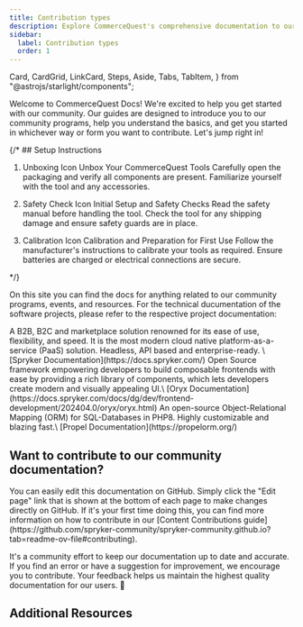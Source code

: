 ```yaml
---
title: Contribution types
description: Explore CommerceQuest's comprehensive documentation to our community 
sidebar:
  label: Contribution types
  order: 1
---
```

  Card,
  CardGrid,
  LinkCard,
  Steps,
  Aside,
  Tabs,
  TabItem,
} from "@astrojs/starlight/components";

Welcome to CommerceQuest Docs! We're excited to help you get started with our community. Our guides are designed to introduce you to our community programs, help you understand the basics, and get you started in whichever way or form you want to contribute. Let's jump right in!

{/* ## Setup Instructions

<Steps>

1. Unboxing Icon Unbox Your CommerceQuest Tools
   Carefully open the packaging and verify all components are present. Familiarize yourself with the tool and any accessories.

2. Safety Check Icon Initial Setup and Safety Checks
   Read the safety manual before handling the tool. Check the tool for any shipping damage and ensure safety guards are in place.

3. Calibration Icon Calibration and Preparation for First Use
   Follow the manufacturer's instructions to calibrate your tools as required. Ensure batteries are charged or electrical connections are secure.

</Steps> */}

On this site you can find the docs for anything related to our community programs, events, and resources.
For the technical ducumentation of the software projects, please refer to the respective project documentation:

<CardGrid stagger>

  <Card title="Spryker" icon="star">
    A B2B, B2C and marketplace solution renowned for its ease of use, flexibility, and speed. It is the most modern cloud native platform-as-a-service (PaaS) solution. Headless, API based and enterprise-ready.
\
    [Spryker Documentation](https://docs.spryker.com/)
  </Card>

  <Card title="Oryx" icon="star">
    Open Source framework empowering developers to build composable frontends with ease by providing a rich library of components, which lets developers create modern and visually appealing UI.\
    [Oryx Documentation](https://docs.spryker.com/docs/dg/dev/frontend-development/202404.0/oryx/oryx.html)
  </Card>

   <Card title="Propel" icon="star">
    An open-source Object-Relational Mapping (ORM) for SQL-Databases in PHP8. Highly customizable and blazing fast.\
    [Propel Documentation](https://propelorm.org/)
  </Card>
</CardGrid>


## Want to contribute to our community documentation?

<Aside type="tip">
  You can easily edit this documentation on GitHub. Simply click the "Edit page" link that is shown at the bottom of each page to make changes directly on GitHub. If it's your first time doing this, you can find more information on how to contribute in our [Content Contributions guide](https://github.com/spryker-community/spryker-community.github.io?tab=readme-ov-file#contributing).
</Aside>

It's a community effort to keep our documentation up to date and accurate. If you find an error or have a suggestion for improvement, we encourage you to contribute. Your feedback helps us maintain the highest quality documentation for our users. 🙏

## Additional Resources

<LinkCard
  title="Community YouTube Channel"
  description="Here you will find recordings from our Community events and announcements."
  href="https://www.youtube.com/watch?v=dK7SeH7t5MQ&list=PLJooqCSo73SiPKM3mlZzc7lGq5zEFQkRS"
/>

<LinkCard
  title="Spryker Documentation"
  description="The best place to go for any technical questions or issues you may have around Spryker development"
  href="https://docs.spryker.com/"
/>

<LinkCard
  title="Spryker Safari"
  description="Our brand new learning experience for all things Spryker. Dive into the world of Spryker with our interactive learning platform."
  href="https://safari.spryker.com/"
/>
